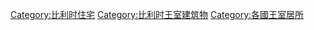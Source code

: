 [[Category:比利时住宅|Category:比利时住宅]]
[[Category:比利时王室建筑物|Category:比利时王室建筑物]]
[[Category:各國王室居所|Category:各國王室居所]]